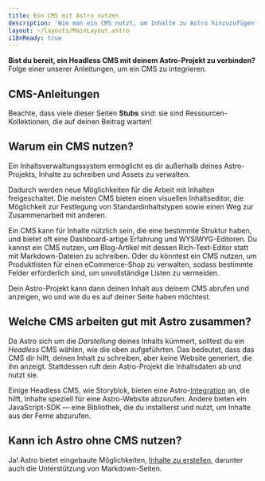 ```yaml
---
title: Ein CMS mit Astro nutzen
description: 'Wie man ein CMS nutzt, um Inhalte zu Astro hinzuzufügen'
layout: ~/layouts/MainLayout.astro
i18nReady: true
---
```




**Bist du bereit, ein Headless CMS mit deinem Astro-Projekt zu verbinden?** Folge einer unserer Anleitungen, um ein CMS zu integrieren.

## CMS-Anleitungen

<CMSGuidesNav />

Beachte, dass viele dieser Seiten **Stubs** sind: sie sind Ressourcen-Kollektionen, die auf deinen Beitrag warten!

## Warum ein CMS nutzen?

Ein Inhaltsverwaltungssystem ermöglicht es dir außerhalb deines Astro-Projekts, Inhalte zu schreiben und Assets zu verwalten.

Dadurch werden neue Möglichkeiten für die Arbeit mit Inhalten freigeschaltet. Die meisten CMS bieten einen visuellen Inhaltseditor, die Möglichkeit zur Festlegung von Standard&shy;inhaltstypen sowie einen Weg zur Zusammenarbeit mit anderen.

Ein CMS kann für Inhalte nützlich sein, die eine bestimmte Struktur haben, und bietet oft eine Dashboard-artige Erfahrung und WYSIWYG-Editoren. Du kannst ein CMS nutzen, um Blog-Artikel mit dessen Rich-Text-Editor statt mit Markdown-Dateien zu schreiben. Oder du könntest ein CMS nutzen, um Produktlisten für einen eCommerce-Shop zu verwalten, sodass bestimmte Felder erforderlich sind, um unvollständige Listen zu vermeiden.

Dein Astro-Projekt kann dann deinen Inhalt aus deinem CMS abrufen und anzeigen, wo und wie du es auf deiner Seite haben möchtest.

## Welche CMS arbeiten gut mit Astro zusammen?

Da Astro sich um die _Darstellung_ deines Inhalts kümmert, solltest du ein _Headless_ CMS wählen, wie die oben aufgeführten. Das bedeutet, dass das CMS dir hilft, deinen Inhalt zu schreiben, aber keine Website generiert, die ihn anzeigt. Stattdessen ruft dein Astro-Projekt die Inhaltsdaten ab und nutzt sie.

Einige Headless CMS, wie Storyblok, bieten eine Astro-[Integration](/de/guides/integrations-guide/) an, die hilft, Inhalte speziell für eine Astro-Website abzurufen. Andere bieten ein JavaScript-SDK — eine Bibliothek, die du installierst und nutzt, um Inhalte aus der Ferne abzurufen.

## Kann ich Astro ohne CMS nutzen?

Ja! Astro bietet eingebaute Möglichkeiten, [Inhalte zu erstellen](/de/guides/content/), darunter auch die Unterstützung von Markdown-Seiten.
